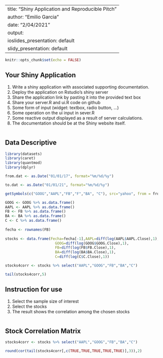 
---
title: "Shiny Application and Reproducible Pitch"
author: "Emilio Garcia"
date: "2/04/2021"
output:
  ioslides_presentation: default
  slidy_presentation: default
---

```r
knitr::opts_chunk$set(echo = FALSE)
```

## Your Shiny Application

1. Write a shiny application with associated supporting documentation.
2. Deploy the application on Rstudio's shiny server
3. Share the application link by pasting it into the provided text box
4. Share your server.R and ui.R code on github
5. Some form of input (widget: textbox, radio button, ...)
6. Some operation on the ui input in sever.R
7. Some reactive output displayed as a result of server calculations.
8. The documentation should be at the Shiny website itself.

```r
```

## Data Descriptive

```r

library(datasets)
library(caret)
library(quantmod)
library(dplyr)

from.dat <- as.Date("01/01/17", format="%m/%d/%y")

to.dat <- as.Date("01/01/21", format="%m/%d/%y")

getSymbols(c("GOOG","AAPL","FB","F","BA", "C"), src="yahoo", from = from.dat, to = to.dat)

GOOG <- GOOG %>% as.data.frame()
AAPL <- AAPL %>% as.data.frame()
FB <- FB %>% as.data.frame()
BA <- BA %>% as.data.frame()
C <- C %>% as.data.frame()
  
fecha <- rownames(FB) 
  
stocks <- data.frame(Fecha=fecha[-1],AAPL=diff(log(AAPL$AAPL.Close),1),
                       GOOG=diff(log(GOOG$GOOG.Close),1),
                       FB=diff(log(FB$FB.Close),1),
                       BA=diff(log(BA$BA.Close),1),
                       C=diff(log(C$C.Close),1))

stocks4corr <- stocks %>% select("AAPL","GOOG","FB","BA","C")

tail(stocks4corr,5)
```

## Instruction for use

1. Select the sample size of interest
2. Select the stocks 
3. The result shows the correlation among the chosen stocks

```r
```

## Stock Correlation Matrix

```r

stocks4corr <- stocks %>% select("AAPL","GOOG","FB","BA","C") 

round(cor(tail(stocks4corr[,c(TRUE,TRUE,TRUE,TRUE,TRUE)],3)),2)

```
